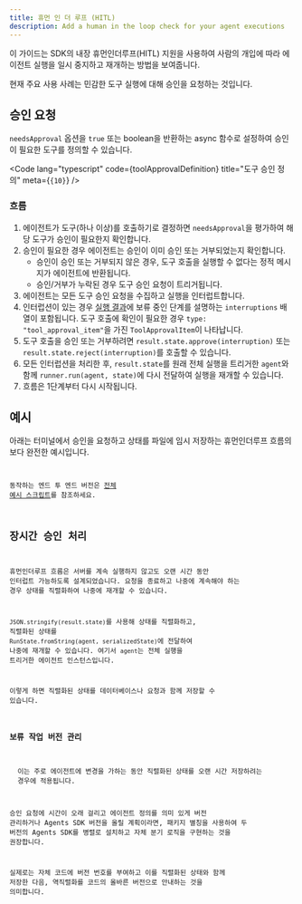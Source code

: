 ```yaml
---
title: 휴먼 인 더 루프 (HITL)
description: Add a human in the loop check for your agent executions
---
```



이 가이드는 SDK의 내장 휴먼인더루프(HITL) 지원을 사용하여 사람의 개입에 따라 에이전트 실행을 일시 중지하고 재개하는 방법을 보여줍니다.

현재 주요 사용 사례는 민감한 도구 실행에 대해 승인을 요청하는 것입니다.

## 승인 요청

`needsApproval` 옵션을 `true` 또는 boolean을 반환하는 async 함수로 설정하여 승인이 필요한 도구를 정의할 수 있습니다.

<Code
  lang="typescript"
  code={toolApprovalDefinition}
  title="도구 승인 정의"
  meta={`{10}`}
/>

### 흐름

1. 에이전트가 도구(하나 이상)를 호출하기로 결정하면 `needsApproval`을 평가하여 해당 도구가 승인이 필요한지 확인합니다.
2. 승인이 필요한 경우 에이전트는 승인이 이미 승인 또는 거부되었는지 확인합니다.
   - 승인이 승인 또는 거부되지 않은 경우, 도구 호출을 실행할 수 없다는 정적 메시지가 에이전트에 반환됩니다.
   - 승인/거부가 누락된 경우 도구 승인 요청이 트리거됩니다.
3. 에이전트는 모든 도구 승인 요청을 수집하고 실행을 인터럽트합니다.
4. 인터럽션이 있는 경우 [실행 결과](/openai-agents-js/ko/guides/results)에 보류 중인 단계를 설명하는 `interruptions` 배열이 포함됩니다. 도구 호출에 확인이 필요한 경우 `type: "tool_approval_item"`을 가진 `ToolApprovalItem`이 나타납니다.
5. 도구 호출을 승인 또는 거부하려면 `result.state.approve(interruption)` 또는 `result.state.reject(interruption)`를 호출할 수 있습니다.
6. 모든 인터럽션을 처리한 후, `result.state`를 원래 전체 실행을 트리거한 `agent`와 함께 `runner.run(agent, state)`에 다시 전달하여 실행을 재개할 수 있습니다.
7. 흐름은 1단계부터 다시 시작됩니다.

## 예시

아래는 터미널에서 승인을 요청하고 상태를 파일에 임시 저장하는 휴먼인더루프 흐름의 보다 완전한 예시입니다.

<Code
  lang="typescript"
  code={humanInTheLoopExample}
  title="휴먼인더루프 (HITL)"
/>

동작하는 엔드 투 엔드 버전은 [전체 예시 스크립트](https://github.com/openai/openai-agents-js/tree/main/examples/agent-patterns/human-in-the-loop.ts)를 참조하세요.

## 장시간 승인 처리

휴먼인더루프 흐름은 서버를 계속 실행하지 않고도 오랜 시간 동안 인터럽트 가능하도록 설계되었습니다. 요청을 종료하고 나중에 계속해야 하는 경우 상태를 직렬화하여 나중에 재개할 수 있습니다.

`JSON.stringify(result.state)`를 사용해 상태를 직렬화하고, 직렬화된 상태를 `RunState.fromString(agent, serializedState)`에 전달하여 나중에 재개할 수 있습니다. 여기서 `agent`는 전체 실행을 트리거한 에이전트 인스턴스입니다.

이렇게 하면 직렬화된 상태를 데이터베이스나 요청과 함께 저장할 수 있습니다.

### 보류 작업 버전 관리

<Aside>
  이는 주로 에이전트에 변경을 가하는 동안 직렬화된 상태를 오랜 시간 저장하려는
  경우에 적용됩니다.
</Aside>

승인 요청에 시간이 오래 걸리고 에이전트 정의를 의미 있게 버전 관리하거나 Agents SDK 버전을 올릴 계획이라면, 패키지 별칭을 사용하여 두 버전의 Agents SDK를 병렬로 설치하고 자체 분기 로직을 구현하는 것을 권장합니다.

실제로는 자체 코드에 버전 번호를 부여하고 이를 직렬화된 상태와 함께 저장한 다음, 역직렬화를 코드의 올바른 버전으로 안내하는 것을 의미합니다.
